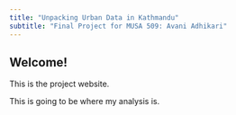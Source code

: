```yaml
---
title: "Unpacking Urban Data in Kathmandu"
subtitle: "Final Project for MUSA 509: Avani Adhikari"
---
```


## Welcome!

This is the project website.

::: {.callout-important}
This is going to be where my analysis is.
:::
